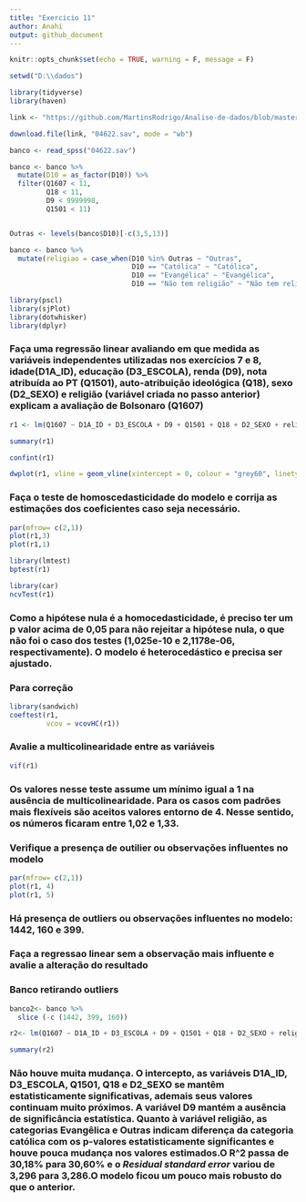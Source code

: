---
title: "Exercicio 11"
author: Anahi
output: github_document
---

```{r setup, include=FALSE}
knitr::opts_chunk$set(echo = TRUE, warning = F, message = F)
```


```{r}
setwd("D:\\dados")
```

```{r}
library(tidyverse)
library(haven)

link <- "https://github.com/MartinsRodrigo/Analise-de-dados/blob/master/04622.sav?raw=true"

download.file(link, "04622.sav", mode = "wb")

banco <- read_spss("04622.sav") 

banco <- banco %>%
  mutate(D10 = as_factor(D10)) %>%
  filter(Q1607 < 11, 
         Q18 < 11,
         D9 < 9999998,
         Q1501 < 11)


Outras <- levels(banco$D10)[-c(3,5,13)]

banco <- banco %>%
  mutate(religiao = case_when(D10 %in% Outras ~ "Outras",
                              D10 == "Católica" ~ "Católica",
                              D10 == "Evangélica" ~ "Evangélica",
                              D10 == "Não tem religião" ~ "Não tem religião"))

```

```{r}
library(pscl)
library(sjPlot)
library(dotwhisker)
library(dplyr)
```


### Faça uma regressão linear avaliando em que medida as variáveis independentes utilizadas nos exercícios 7 e 8, idade(D1A_ID), educação (D3_ESCOLA), renda (D9), nota atribuída ao PT (Q1501), auto-atribuição ideológica (Q18), sexo (D2_SEXO) e religião (variável criada no passo anterior) explicam a avaliação de Bolsonaro (Q1607)


```{r}
r1 <- lm(Q1607 ~ D1A_ID + D3_ESCOLA + D9 + Q1501 + Q18 + D2_SEXO + religiao, data = banco)
```
```{r}
summary(r1)
```
```{r}
confint(r1)
```
```{r}
dwplot(r1, vline = geom_vline(xintercept = 0, colour = "grey60", linetype = 2))
```


### Faça o teste de homoscedasticidade do modelo e corrija as estimações dos coeficientes caso seja necessário.

```{r}
par(mfrow= c(2,1))
plot(r1,3)
plot(r1,1)
```

```{r}
library(lmtest)
bptest(r1)
```


```{r}
library(car)
ncvTest(r1)

```
### Como a hipótese nula é a  homocedasticidade, é preciso ter um p valor acima de 0,05 para não rejeitar a hipótese nula, o que não foi o caso dos testes (1,025e-10 e 2,1178e-06, respectivamente). O modelo é heterocedástico e precisa ser ajustado.

### Para correção

```{r}
library(sandwich)
coeftest(r1, 
         vcov = vcovHC(r1))
```

### Avalie a multicolinearidade entre as variáveis


```{r}
vif(r1)
```

### Os valores nesse teste assume um mínimo igual a 1 na ausência de   multicolinearidade. Para os casos com padrões mais flexíveis são aceitos valores entorno de 4. Nesse sentido, os números ficaram entre 1,02 e 1,33.


### Verifique a presença de outilier ou observações influentes no modelo

```{r}
par(mfrow= c(2,1))
plot(r1, 4)
plot(r1, 5)
```

### Há presença de outliers ou observações influentes no modelo: 1442, 160 e 399.


### Faça a regressao linear sem a observação mais influente e avalie a alteração do resultado

### Banco retirando outliers
```{r}
banco2<- banco %>%
  slice (-c (1442, 399, 160))
```

```{r}
r2<- lm(Q1607 ~ D1A_ID + D3_ESCOLA + D9 + Q1501 + Q18 + D2_SEXO + religiao, data = banco2)
```

```{r}
summary(r2)
```
### Não houve muita mudança. O intercepto, as variáveis D1A_ID, D3_ESCOLA, Q1501, Q18 e D2_SEXO se mantêm estatisticamente significativas, ademais seus valores continuam muito próximos. A variável D9 mantém a ausência de significância estatística. Quanto à variável religião, as categorias Evangêlica e Outras indicam diferença da categoria católica com os p-valores estatisticamente significantes e houve pouca mudança nos valores estimados.O R^2 passa de 30,18% para 30,60% e o *Residual standard error* variou de 3,296 para 3,286.O modelo ficou um pouco mais robusto do que o anterior.

